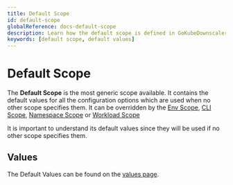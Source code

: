 ```yaml
---
title: Default Scope
id: default-scope
globalReference: docs-default-scope
description: Learn how the default scope is defined in GoKubeDownscaler and how it can be overridden.
keywords: [default scope, default values]
---
```



# Default Scope

The **Default Scope** is the most generic scope available.
It contains the default values for all the configuration options which are used when no other scope specifies them.
It can be overridden by the [Env Scope](ref:docs-env-scope), [CLI Scope](ref:docs-cli-scope),
[Namespace Scope](ref:docs-namespace-scope) or [Workload Scope](ref:docs-workload-scope)

<HierarchyDiagram highlight="a" />

It is important to understand its default values
since they will be used if no other scope specifies them.

## Values

The Default Values can be found on the [values page](ref:docs-values).
